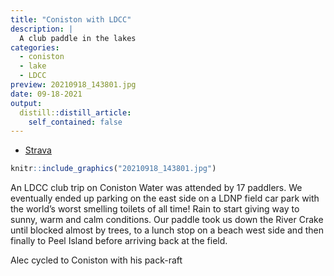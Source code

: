 ```yaml
---
title: "Coniston with LDCC"
description: |
  A club paddle in the lakes
categories:
  - coniston
  - lake
  - LDCC
preview: 20210918_143801.jpg
date: 09-18-2021
output:
  distill::distill_article:
    self_contained: false
---
```


- [Strava](https://www.strava.com/activities/5979803946)

```r
knitr::include_graphics("20210918_143801.jpg")
```

An LDCC club trip on Coniston Water was attended by 17 paddlers. We eventually ended up parking on the east side on a LDNP field car park with the world's worst smelling toilets of all time!
Rain to start giving way to sunny, warm and calm conditions. Our paddle took us down the River Crake until blocked almost by trees, to a lunch stop on a beach west side and then finally to Peel Island before arriving back at the field.

Alec cycled to Coniston with his pack-raft

